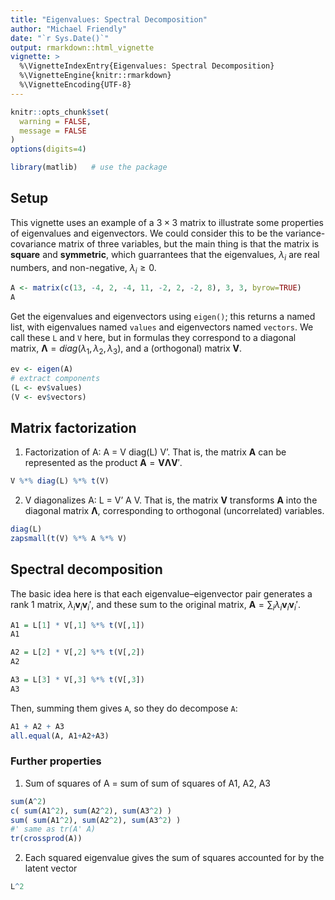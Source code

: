 ```yaml
---
title: "Eigenvalues: Spectral Decomposition"
author: "Michael Friendly"
date: "`r Sys.Date()`"
output: rmarkdown::html_vignette
vignette: >
  %\VignetteIndexEntry{Eigenvalues: Spectral Decomposition}
  %\VignetteEngine{knitr::rmarkdown}
  %\VignetteEncoding{UTF-8}
---
```


```r
knitr::opts_chunk$set(
  warning = FALSE,
  message = FALSE
)
options(digits=4)
```
```r
library(matlib)   # use the package
```

## Setup

This vignette uses an example of a $3 \times 3$ matrix to illustrate some properties of
eigenvalues and eigenvectors.  We could consider this to be the variance-covariance matrix of three variables,
but the main thing is that the matrix is **square** and **symmetric**, which guarrantees that the eigenvalues, $\lambda_i$ are
real numbers, and non-negative, $\lambda_i \ge 0$.

```r
A <- matrix(c(13, -4, 2, -4, 11, -2, 2, -2, 8), 3, 3, byrow=TRUE)
A
```


Get the eigenvalues and eigenvectors using `eigen()`;  this returns a named list, with eigenvalues named `values` and
eigenvectors named `vectors`. We call these `L` and `V` here, but in formulas they correspond to
a diagonal matrix, $\mathbf{\Lambda} = diag(\lambda_1, \lambda_2, \lambda_3)$, and a (orthogonal) matrix $\mathbf{V}$.
```r
ev <- eigen(A)
# extract components
(L <- ev$values)
(V <- ev$vectors)
```

## Matrix factorization

1.  Factorization of A: A = V diag(L) V'. That is, the matrix $\mathbf{A}$ can be represented as the product
$\mathbf{A}= \mathbf{V} \mathbf{\Lambda} \mathbf{V}'$.
```r
V %*% diag(L) %*% t(V)
```


2. V diagonalizes A: L = V' A V.  That is, the matrix $\mathbf{V}$ transforms $\mathbf{A}$ into the diagonal
matrix $\mathbf{\Lambda}$, corresponding to orthogonal (uncorrelated) variables.
```r
diag(L)
zapsmall(t(V) %*% A %*% V)
```

## Spectral decomposition

The basic idea here is that each eigenvalue--eigenvector pair generates a rank 1 matrix, $\lambda_i \mathbf{v}_i \mathbf{v}_i '$,
and these sum to the original matrix, $\mathbf{A} = \sum_i \lambda_i \mathbf{v}_i \mathbf{v}_i '$.

```r
A1 = L[1] * V[,1] %*% t(V[,1])
A1

A2 = L[2] * V[,2] %*% t(V[,2])
A2

A3 = L[3] * V[,3] %*% t(V[,3])
A3
```

Then, summing them gives `A`, so they do decompose `A`:

```r
A1 + A2 + A3
all.equal(A, A1+A2+A3)
```

### Further properties

1. Sum of squares of A = sum of sum of squares of A1, A2, A3
```r
sum(A^2)
c( sum(A1^2), sum(A2^2), sum(A3^2) )
sum( sum(A1^2), sum(A2^2), sum(A3^2) )
#' same as tr(A' A)
tr(crossprod(A))
```

2. Each squared eigenvalue gives the sum of squares accounted for by the latent vector
```r
L^2
```
